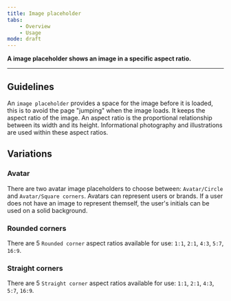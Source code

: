 ```yaml
---
title: Image placeholder
tabs:
    - Overview
    - Usage
mode: draft
---
```



**A image placeholder shows an image in a specific aspect ratio.**
<!--One to two sentences as an introduction to the component-->

***

## Guidelines
<!--List how to use it, sizes, widths, grid interactions, color allowances -->
An `image placeholder` provides a space for the image before it is loaded, this is to avoid the page "jumping" when the image loads. It keeps the aspect ratio of the image. An aspect ratio is the proportional relationship between its width and its height. Informational photography and illustrations are used within these aspect ratios. 


## Variations 
<!--One ### heading per frame in Figma, explaining each component in that frame. One 'content' section per variation if needed -->


### Avatar

There are two avatar image placeholders to choose between: `Avatar/Circle` and `Avatar/Square corners`. Avatars can represent users or brands. If a user does not have an image to represent themself, the user's initials can be used on a solid background.

<Embed url="https://www.figma.com/file/BQjYMxdSdgRkdhKTDDU7L4KU/Assets?node-id=151%3A270" />


### Rounded corners

There are 5 `Rounded corner` aspect ratios available for use: `1:1`, `2:1`, `4:3`, `5:7`, `16:9`. 

<Embed url="https://www.figma.com/file/BQjYMxdSdgRkdhKTDDU7L4KU/Assets?node-id=151%3A176" />


### Straight corners

There are 5 `Straight corner` aspect ratios available for use: `1:1`, `2:1`, `4:3`, `5:7`, `16:9`. 

<Embed url="https://www.figma.com/file/BQjYMxdSdgRkdhKTDDU7L4KU/Assets?node-id=151%3A260" />
